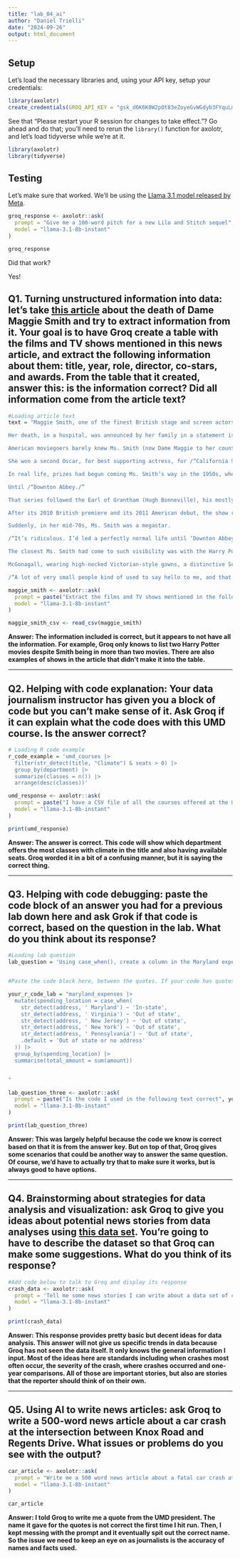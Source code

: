 ```yaml
---
title: "lab_04_ai"
author: "Daniel Trielli"
date: "2024-09-26"
output: html_document
---
```


## Setup

Let's load the necessary libraries and, using your API key, setup your credentials:

```r
library(axolotr)
create_credentials(GROQ_API_KEY = "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")
```

See that "Please restart your R session for changes to take effect."? Go ahead and do that; you'll need to rerun the `library()` function for axolotr, and let's load tidyverse while we're at it.\

```r
library(axolotr)
library(tidyverse)
```

## Testing

Let's make sure that worked. We'll be using the [Llama 3.1 model released by Meta](https://ai.meta.com/blog/meta-llama-3-1/).

```r
groq_response <- axolotr::ask(
  prompt = "Give me a 100-word pitch for a new Lilo and Stitch sequel",
  model = "llama-3.1-8b-instant"
)

groq_response
```

Did that work?

Yes!

## Q1. Turning unstructured information into data: let's take [this article](https://www.nytimes.com/2024/09/27/arts/maggie-smith-dead.html) about the death of Dame Maggie Smith and try to extract information from it. Your goal is to have Groq create a table with the films and TV shows mentioned in this news article, and extract the following information about them: title, year, role, director, co-stars, and awards. From the table that it created, answer this: is the information correct? Did all information come from the article text?

```r
#Loading article text
text = "Maggie Smith, one of the finest British stage and screen actors of her generation, whose award-winning roles ranged from a freethinking Scottish schoolteacher in /“The Prime of Miss Jean Brodie/” to the acid-tongued dowager countess on /“Downton Abbey,/” died on Friday in London. She was 89.

Her death, in a hospital, was announced by her family in a statement issued by a publicist. The statement gave no cause of death.

American moviegoers barely knew Ms. Smith (now Dame Maggie to her countrymen) when she starred in /“The Prime of Miss Jean Brodie/” (1969), about a 1930s girls’-school teacher who dared to have progressive social views — and a love life. Vincent Canby’s review in The New York Times described her performance as /“a staggering amalgam of counterpointed moods, switches in voice levels and obliquely stated emotions, all of which are precisely right./” It brought her the Academy Award for best actress.

She won a second Oscar, for best supporting actress, for /“California Suite/” (1978), based on Neil Simon’s stage comedy. Her character, a British actress attending the Oscars with her bisexual husband (Michael Caine), has a disappointing evening at the ceremony and a bittersweet night in bed.

In real life, prizes had begun coming Ms. Smith’s way in the 1950s, when at 20 she won her first Evening Standard Award. By the turn of the millennium, she had the two Oscars, two Tonys, two Golden Globes, half a dozen Baftas (British Academy of Film and Television Awards) and scores of nominations. Yet she could go almost anywhere unrecognized.

Until /“Downton Abbey./”

That series followed the Earl of Grantham (Hugh Bonneville), his mostly aristocratic family and his troubled household staff at their grand Jacobean mansion as the world around them, between 1912 and 1925, refused to stand still.

After its 2010 British premiere and its 2011 American debut, the show ran six seasons. Its breakout star, from the beginning, was Ms. Smith, playing Lord Grantham’s elderly and still stubbornly Victorian widowed mother, Violet Crawley, the dowager countess. She disapproved of electric lights, was unfamiliar with the word /“weekend/” and never met a person or situation she couldn’t ridicule with withering imperiousness. When her daughter-in-law considered sending a younger relative for a stay in New York, Lady Violet objected: /“Oh, I don’t think things are quite that desperate./”

Suddenly, in her mid-70s, Ms. Smith was a megastar.

/“It’s ridiculous. I’d led a perfectly normal life until ‘Downton Abbey,’ /” she told Mark Lawson at the B.F.I. and Radio Times Festival in 2017, adding later: /“Nobody knew who the hell I was./”

The closest Ms. Smith had come to such visibility was with the Harry Potter movies. She was Minerva McGonagall, the Hogwarts School’s stern but fearless transformation teacher, in seven of the eight films, from /“Harry Potter: The Sorceror’s Stone/” (2001) to /“Harry Potter: The Deathly Hallows Part 2/” (2011).

McGonagall, wearing high-necked Victorian-style gowns, a distinctive Scottish brooch, and upswept hair beneath a tall, black witch’s hat, was a striking onscreen presence. Yet Ms. Smith did not find herself constantly pursued in public, except by children.

/“A lot of very small people kind of used to say hello to me, and that was nice,/” she recalled on /“The Graham Norton Show/” in 2015. One boy carefully asked her, /“Were you really a cat?/”)"
```

```r
maggie_smith <- axolotr::ask(
  prompt = paste("Extract the films and TV shows mentioned in the following text into a CSV file. Using a table structure, include the following headers: title,year,role,director,co-stars,awards. Each film or show should be its own row and the headers should be column names. Use N/A for any data you don't know. Just give me the CSV, without a title and no yapping.", text),
  model = "llama-3.1-8b-instant"
)

maggie_smith_csv <- read_csv(maggie_smith)
```

**Answer: The information included is correct, but it appears to not have all the information. For example, Groq only knows to list two Harry Potter movies despite Smith being in more than two movies. There are also examples of shows in the article that didn't make it into the table.**

------------------------------------------------------------------------

## Q2. Helping with code explanation: Your data journalism instructor has given you a block of code but you can't make sense of it. Ask Groq if it can explain what the code does with this UMD course. Is the answer correct?

```r
# Loading R code example
r_code_example = 'umd_courses |>
  filter(str_detect(title, "Climate") & seats > 0) |>
  group_by(department) |>
  summarize(classes = n()) |>
  arrange(desc(classes))'
```

```r
umd_response <- axolotr::ask(
  prompt = paste("I have a CSV file of all the courses offered at the University of Maryland. I have been given code using the text name r_code_example. Please explain what the code does. Do not dare yap at me. Get to the point.", r_code_example),
  model = "llama-3.1-8b-instant"
)

print(umd_response)

```

**Answer: The answer is correct. This code will show which department offers the most classes with climate in the title and also having available seats. Groq worded it in a bit of a confusing manner, but it is saying the correct thing.**

------------------------------------------------------------------------

## Q3. Helping with code debugging: paste the code block of an answer you had for a previous lab down here and ask Grok if that code is correct, based on the question in the lab. What do you think about its response?

```r
#Loading lab question
lab_question = 'Using case_when(), create a column in the Maryland expenses data called spending_location indicating whether each record indicated money spent in Maryland or outside Maryland, based on the address column of the \'maryland_expenses\' dataset. For records that are in Maryland, make the new column\'s value \"In-state\" and for the others, make it \"Out of state\". Then write code that shows the total amount of money spent in each category and describe the results. You can do this in one statement or break it up into two statements (saving the new column to your dataframe).'


#Paste the code block here, between the quotes. If your code has quotes or single quotes, you have to add a \ before each one so R doesn't break.

your_r_code_lab = "maryland_expenses |>
  mutate(spending_location = case_when(
    str_detect(address, ' Maryland') ~ 'In-state',
    str_detect(address, ' Virginia') ~ 'Out of state',
    str_detect(address, ' New Jersey') ~ 'Out of state',
    str_detect(address, ' New York') ~ 'Out of state',
    str_detect(address, ' Pennsylvania') ~ 'Out of state',
    .default = 'Out of state or no address'
  )) |>
  group_by(spending_location) |>
  summarise(total_amount = sum(amount))


"


```

```r
lab_question_three <- axolotr::ask(
  prompt = paste("Is the code I used in the following text correct", your_r_code_lab),
  model = "llama-3.1-8b-instant"
)

print(lab_question_three)

```

**Answer: This was largely helpful because the code we know is correct based on that it is from the answer key. But on top of that, Groq gives some scenarios that could be another way to answer the same question. Of course, we'd have to actually try that to make sure it works, but is always good to have options.**

------------------------------------------------------------------------

## Q4. Brainstorming about strategies for data analysis and visualization: ask Groq to give you ideas about potential news stories from data analyses using [this data set](https://data.montgomerycountymd.gov/Public-Safety/Crash-Reporting-Incidents-Data/bhju-22kf/about_data). You're going to have to describe the dataset so that Groq can make some suggestions. What do you think of its response?

```r
#Add code below to talk to Groq and display its response
crash_data <- axolotr::ask(
  prompt = 'Tell me some news stories I can write about a data set of car crashes in Montgomery County, Maryland. The data includes information on where the crash occured, which police agency responded to the crash, what data the crash occured, and how many cars were involved in the crash.',
  model = "llama-3.1-8b-instant"
)

print(crash_data)

```

**Answer: This response provides pretty basic but decent ideas for data analysis. This answer will not give us specific trends in data because Groq has not seen the data itself. It only knows the general information I input. Most of the ideas here are standards including when crashes most often occur, the severity of the crash, where crashes occurred and one-year comparisons. All of those are important stories, but also are stories that the reporter should think of on their own.**

------------------------------------------------------------------------

## Q5. Using AI to write news articles: ask Groq to write a 500-word news article about a car crash at the intersection between Knox Road and Regents Drive. What issues or problems do you see with the output?

```r
car_article <- axolotr::ask(
  prompt = "Write me a 500 word news article about a fatal car crash at the intersection between Knox Road and Regents Drive in College Park, Maryland. Please write this story in proper Associated Press news style and a straight news lead. The story should include a quote from the College Park Police Department and the President of the University of Maryland. There should be a quote from Mickey Mouse and former United States President Jimmy Carter.",
  model = "llama-3.1-8b-instant"
)

car_article

```

**Answer: I told Groq to write me a quote from the UMD president. The name it gave for the quotes is not correct the first time I hit run. Then, I kept messing with the prompt and it eventually spit out the correct name. So the issue we need to keep an eye on as journalists is the accuracy of names and facts used.**
